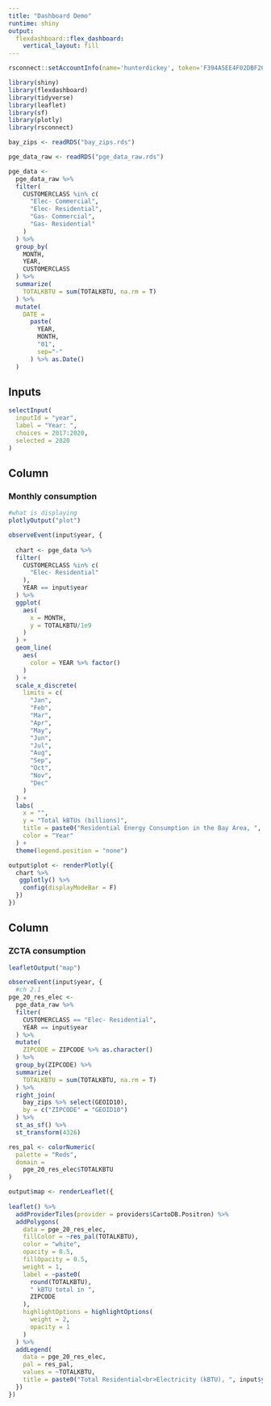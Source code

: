 ```yaml
---
title: "Dashboard Demo"
runtime: shiny
output: 
  flexdashboard::flex_dashboard:
    vertical_layout: fill
---
```


```r
rsconnect::setAccountInfo(name='hunterdickey', token='F394A5EE4F02DBF20BD1ADA3824DA24F', secret='WxmILdUZiBgcRQT5NG5FCk+lWKX8wa1WT7V2mpuQ')

```


```r
library(shiny)
library(flexdashboard)
library(tidyverse)
library(leaflet)
library(sf)
library(plotly)
library(rsconnect)

bay_zips <- readRDS("bay_zips.rds")

pge_data_raw <- readRDS("pge_data_raw.rds")

pge_data <-
  pge_data_raw %>% 
  filter(
    CUSTOMERCLASS %in% c(
      "Elec- Commercial",
      "Elec- Residential",
      "Gas- Commercial",
      "Gas- Residential"
    )
  ) %>% 
  group_by(
    MONTH, 
    YEAR, 
    CUSTOMERCLASS
  ) %>% 
  summarize(
    TOTALKBTU = sum(TOTALKBTU, na.rm = T)
  ) %>% 
  mutate(
    DATE = 
      paste(
        YEAR,
        MONTH, 
        "01",
        sep="-"
      ) %>% as.Date()
  )
```
Inputs {.sidebar}
-------------------------------------

```r
selectInput(
  inputId = "year",
  label = "Year: ",
  choices = 2017:2020,
  selected = 2020
)
```
Column
-------------------------------------

### Monthly consumption

```r
#what is displaying
plotlyOutput("plot")
```


```r
observeEvent(input$year, {
  
  chart <- pge_data %>% 
  filter(
    CUSTOMERCLASS %in% c(
      "Elec- Residential"
    ),
    YEAR == input$year
  ) %>% 
  ggplot(
    aes(
      x = MONTH,
      y = TOTALKBTU/1e9
    )
  ) +
  geom_line(
    aes(
      color = YEAR %>% factor()
    )
  ) +
  scale_x_discrete(
    limits = c(
      "Jan",
      "Feb",
      "Mar",
      "Apr",
      "May",
      "Jun",
      "Jul",
      "Aug",
      "Sep",
      "Oct",
      "Nov",
      "Dec"
    )
  ) +
  labs(
    x = "",
    y = "Total kBTUs (billions)",
    title = paste0("Residential Energy Consumption in the Bay Area, ", input$year),
    color = "Year"
  ) + 
  theme(legend.position = "none")

output$plot <- renderPlotly({
  chart %>% 
   ggplotly() %>% 
    config(displayModeBar = F)
  })
})

```

Column
-------------------------------------

### ZCTA consumption

```r
leafletOutput("map")
```


```r

observeEvent(input$year, {
  #ch 2.1
pge_20_res_elec <-
  pge_data_raw %>% 
  filter(
    CUSTOMERCLASS == "Elec- Residential",
    YEAR == input$year
  ) %>% 
  mutate(
    ZIPCODE = ZIPCODE %>% as.character()
  ) %>% 
  group_by(ZIPCODE) %>% 
  summarize(
    TOTALKBTU = sum(TOTALKBTU, na.rm = T)
  ) %>% 
  right_join(
    bay_zips %>% select(GEOID10),
    by = c("ZIPCODE" = "GEOID10")
  ) %>% 
  st_as_sf() %>% 
  st_transform(4326)

res_pal <- colorNumeric(
  palette = "Reds",
  domain = 
    pge_20_res_elec$TOTALKBTU
)

output$map <- renderLeaflet({
  
leaflet() %>% 
  addProviderTiles(provider = providers$CartoDB.Positron) %>% 
  addPolygons(
    data = pge_20_res_elec,
    fillColor = ~res_pal(TOTALKBTU),
    color = "white",
    opacity = 0.5,
    fillOpacity = 0.5,
    weight = 1,
    label = ~paste0(
      round(TOTALKBTU), 
      " kBTU total in ",
      ZIPCODE
    ),
    highlightOptions = highlightOptions(
      weight = 2,
      opacity = 1
    )
  ) %>% 
  addLegend(
    data = pge_20_res_elec,
    pal = res_pal,
    values = ~TOTALKBTU,
    title = paste0("Total Residential<br>Electricity (kBTU), ", input$year))
  })
})

```
